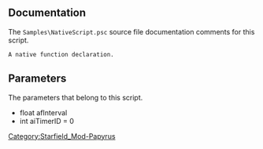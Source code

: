 {{Script_Member_Summary
| title = MyFunctionNative
| script = [[SFM:Script-Samples:NativeScript|Samples:NativeScript]]
| name = [[SFM:Script-Samples:NativeScript/MyFunctionNative|MyFunctionNative]]
| kind = Function
| flags = Native
| parameters = float afInterval, int aiTimerID = 0
| documentation = A native function declaration.
}}


== Documentation ==
The <code>Samples\NativeScript.psc</code> source file documentation comments for this script.

<source>
A native function declaration.
</source>


== Parameters ==
The parameters that belong to this script.

* float afInterval
* int aiTimerID = 0


[[Category:Starfield_Mod-Papyrus]]
